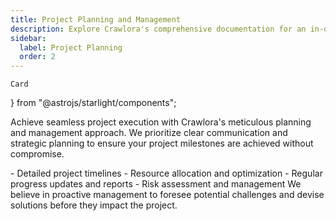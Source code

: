 ```yaml
---
title: Project Planning and Management
description: Explore Crawlora's comprehensive documentation for an in-depth look at our premium tools and construction services. 
sidebar:
  label: Project Planning
  order: 2
---
```


    Card
} from "@astrojs/starlight/components";

Achieve seamless project execution with Crawlora's meticulous planning and management approach. We prioritize clear communication and strategic planning to ensure your project milestones are achieved without compromise.

<Card title="Our planning and management services include:" icon="seti:notebook">
    - Detailed project timelines
    - Resource allocation and optimization
    - Regular progress updates and reports
    - Risk assessment and management
</Card>
We believe in proactive management to foresee potential challenges and devise solutions before they impact the project.